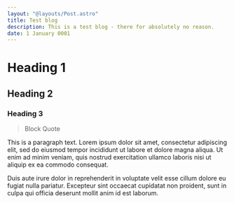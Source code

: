 ```yaml
---
layout: "@layouts/Post.astro"
title: Test blog
description: This is a test blog - there for absolutely no reason.
date: 1 January 0001
---
```


# Heading 1

## Heading 2

### Heading 3

> Block Quote

This is a paragraph text. Lorem ipsum dolor sit amet, consectetur adipiscing elit, sed do eiusmod tempor incididunt ut labore et dolore magna aliqua. Ut enim ad minim veniam, quis nostrud exercitation ullamco laboris nisi ut aliquip ex ea commodo consequat. 

Duis aute irure dolor in reprehenderit in voluptate velit esse cillum dolore eu fugiat nulla pariatur. Excepteur sint occaecat cupidatat non proident, sunt in culpa qui officia deserunt mollit anim id est laborum.